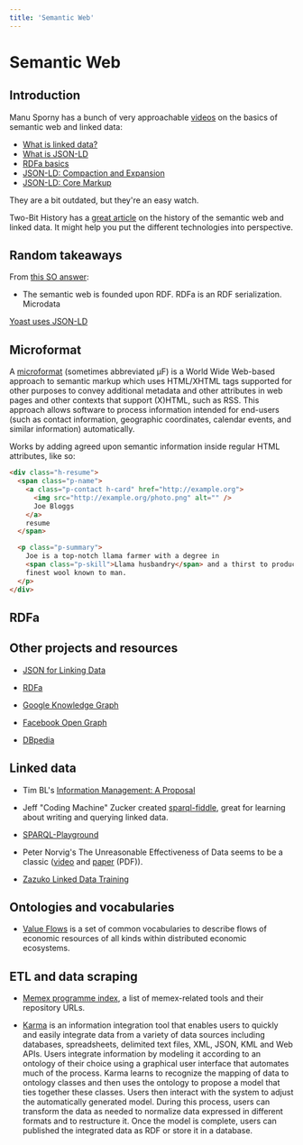 ```yaml
---
title: 'Semantic Web'
---
```


# Semantic Web

## Introduction

Manu Sporny has a bunch of very approachable
[videos](https://www.youtube.com/user/msporny/videos) on the basics of semantic
web and linked data:

- [What is linked data?](https://www.youtube.com/watch?v=4x_xzT5eF5Q)
- [What is JSON-LD](https://www.youtube.com/watch?v=vioCbTo3C-4)
- [RDFa basics](https://www.youtube.com/watch?v=ldl0m-5zLz4)
- [JSON-LD: Compaction and
  Expansion](https://www.youtube.com/watch?v=Tm3fD89dqRE)
- [JSON-LD: Core Markup](https://www.youtube.com/watch?v=UmvWk_TQ30A)

They are a bit outdated, but they're an easy watch.

Two-Bit History has a [great
article](https://twobithistory.org/2018/05/27/semantic-web.html) on the history
of the semantic web and linked data. It might help you put the different
technologies into perspective.

## Random takeaways

From [this SO answer](https://stackoverflow.com/a/25888436):

- The semantic web is founded upon RDF. RDFa is an RDF serialization. Microdata

[Yoast uses JSON-LD](https://kb.yoast.com/kb/microformats-and-schema-org/)

## Microformat

A [microformat](https://en.wikipedia.org/wiki/Microformat) (sometimes
abbreviated μF) is a World Wide Web-based approach to semantic markup which uses
HTML/XHTML tags supported for other purposes to convey additional metadata and
other attributes in web pages and other contexts that support (X)HTML, such as
RSS. This approach allows software to process information intended for end-users
(such as contact information, geographic coordinates, calendar events, and
similar information) automatically.

Works by adding agreed upon semantic information inside regular HTML attributes,
like so:

```html
<div class="h-resume">
  <span class="p-name">
    <a class="p-contact h-card" href="http://example.org">
      <img src="http://example.org/photo.png" alt="" />
      Joe Bloggs
    </a>
    resume
  </span>

  <p class="p-summary">
    Joe is a top-notch llama farmer with a degree in
    <span class="p-skill">Llama husbandry</span> and a thirst to produce the
    finest wool known to man.
  </p>
</div>
```

## RDFa

## Other projects and resources

- [JSON for Linking Data](https://json-ld.org/)

- [RDFa](http://rdfa.info/)

- [Google Knowledge Graph](https://en.wikipedia.org/wiki/Knowledge_Graph)

- [Facebook Open Graph](http://ogp.me/)

- [DBpedia](https://wiki.dbpedia.org/)

## Linked data

- Tim BL's [Information Management: A
  Proposal](https://www.w3.org/History/1989/proposal.html)

- Jeff "Coding Machine" Zucker created
  [sparql-fiddle](https://github.com/jeff-zucker/sparql-fiddle), great for
  learning about writing and querying linked data.

- [SPARQL-Playground](https://www.w3.org/2001/sw/wiki/SPARQL-Playground)

- Peter Norvig's The Unreasonable Effectiveness of Data seems to be a classic
  ([video](https://www.youtube.com/watch?v=yvDCzhbjYWs) and
  [paper](https://research.google.com/pubs/archive/35179.pdf) (PDF)).

- [Zazuko Linked Data Training](http://linked-data-training.zazuko.com/)

## Ontologies and vocabularies

- [Value Flows](https://valueflo.ws/) is a set of common vocabularies to
  describe flows of economic resources of all kinds within distributed economic
  ecosystems.

## ETL and data scraping

- [Memex programme index](https://github.com/darpa-i2o/memex-program-index), a
  list of memex-related tools and their repository URLs.

- [Karma](https://github.com/usc-isi-i2/Web-Karma) is an information integration
  tool that enables users to quickly and easily integrate data from a variety of
  data sources including databases, spreadsheets, delimited text files, XML, JSON,
  KML and Web APIs. Users integrate information by modeling it according to an
  ontology of their choice using a graphical user interface that automates much of
  the process. Karma learns to recognize the mapping of data to ontology classes
  and then uses the ontology to propose a model that ties together these classes.
  Users then interact with the system to adjust the automatically generated model.
  During this process, users can transform the data as needed to normalize data
  expressed in different formats and to restructure it. Once the model is
  complete, users can published the integrated data as RDF or store it in a
  database.
